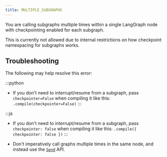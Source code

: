 ```yaml
---
title: MULTIPLE_SUBGRAPHS
---
```

You are calling subgraphs multiple times within a single LangGraph node with checkpointing enabled for each subgraph.

This is currently not allowed due to internal restrictions on how checkpoint namespacing for subgraphs works.

## Troubleshooting

The following may help resolve this error:

:::python
* If you don't need to interrupt/resume from a subgraph, pass `checkpointer=False` when compiling it like this: `.compile(checkpointer=False)`
:::

:::js
* If you don't need to interrupt/resume from a subgraph, pass `checkpointer: false` when compiling it like this: `.compile({ checkpointer: false })`
:::

* Don't imperatively call graphs multiple times in the same node, and instead use the [`Send`](/oss/graph-api#send) API.
